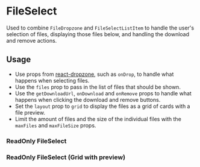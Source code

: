

<Meta of={FileSelectStories} />

# FileSelect

Used to combine `FileDropzone` and `FileSelectListItem` to handle the user's selection of files, displaying those files below, and handling the download and remove actions.

## Usage

-   Use props from [react-dropzone](https://www.npmjs.com/package/react-dropzone), such as `onDrop`, to handle what happens when selecting files.
-   Use the `files` prop to pass in the list of files that should be shown.
-   Use the `getDownloadUrl`, `onDownload` and `onRemove` props to handle what happens when clicking the download and remove buttons.
-   Set the `layout` prop to `grid` to display the files as a grid of cards with a file preview.
-   Limit the amount of files and the size of the individual files with the `maxFiles` and `maxFileSize` props.

<Canvas of={FileSelectStories.Basic} />

### ReadOnly FileSelect

<Canvas of={FileSelectStories.Readonly} />

### ReadOnly FileSelect (Grid with preview)

<Canvas of={FileSelectStories.GridWithPreview} />
